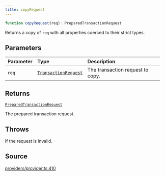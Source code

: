 ```yaml
---
title: copyRequest
---
```


```ts
function copyRequest(req): PreparedTransactionRequest
```

Returns a copy of `req` with all properties coerced to their strict types.

## Parameters

| Parameter | Type | Description |
| :------ | :------ | :------ |
| `req` | [`TransactionRequest`](/content/type-aliases/TransactionRequest) | The transaction request to copy. |

## Returns

[`PreparedTransactionRequest`](/content/type-aliases/PreparedTransactionRequest)

The prepared transaction request.

## Throws

If the request is invalid.

## Source

[providers/provider.ts:410](https://github.com/dominant-strategies/quais-6.js/blob/755bfc2a1f4b5e928682c06a8fa45128a878e1f4/src/providers/provider.ts#L410)
